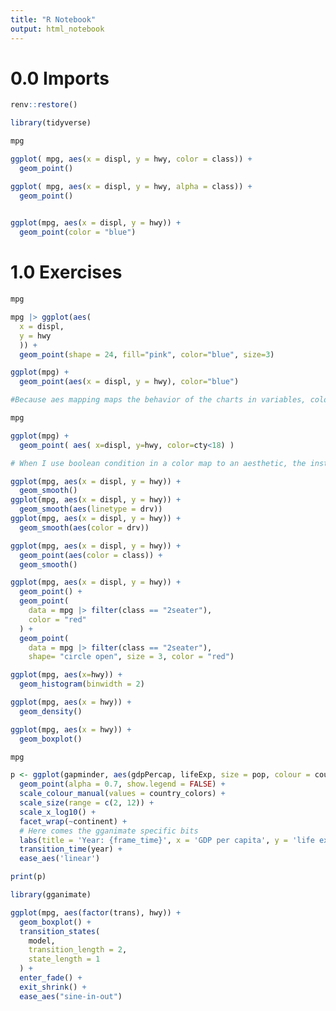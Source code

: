 ```yaml
---
title: "R Notebook"
output: html_notebook
---
```



# 0.0 Imports



```r
renv::restore()
```


```r
library(tidyverse)
```

```r
mpg
```

```r
ggplot( mpg, aes(x = displ, y = hwy, color = class)) + 
  geom_point()

ggplot( mpg, aes(x = displ, y = hwy, alpha = class)) +
  geom_point()
  
```

```r
ggplot(mpg, aes(x = displ, y = hwy)) +
  geom_point(color = "blue")

```

# 1.0 Exercises

```r
mpg
```


```r
mpg |> ggplot(aes(
  x = displ,
  y = hwy
  )) +
  geom_point(shape = 24, fill="pink", color="blue", size=3)
```

```r
ggplot(mpg) +
  geom_point(aes(x = displ, y = hwy), color="blue")

#Because aes mapping maps the behavior of the charts in variables, color argument inside aes gives for each variable a color, since it is a raw string, ever instance gets the same group called "blue".
```


```r
mpg
```


```r
ggplot(mpg) +
  geom_point( aes( x=displ, y=hwy, color=cty<18) )

# When I use boolean condition in a color map to an aesthetic, the instances which met the conditions get colored from those which didn't.
```

```r
ggplot(mpg, aes(x = displ, y = hwy)) +
  geom_smooth()
ggplot(mpg, aes(x = displ, y = hwy)) +
  geom_smooth(aes(linetype = drv))
ggplot(mpg, aes(x = displ, y = hwy)) +
  geom_smooth(aes(color = drv))
```
```r
ggplot(mpg, aes(x = displ, y = hwy)) + 
  geom_point(aes(color = class)) +
  geom_smooth()
```

```r
ggplot(mpg, aes(x = displ, y = hwy)) +
  geom_point() +
  geom_point(
    data = mpg |> filter(class == "2seater"),
    color = "red"
  ) +
  geom_point(
    data = mpg |> filter(class == "2seater"),
    shape= "circle open", size = 3, color = "red")
```


```r
ggplot(mpg, aes(x=hwy)) +
  geom_histogram(binwidth = 2)

ggplot(mpg, aes(x = hwy)) +
  geom_density()

ggplot(mpg, aes(x = hwy)) +
  geom_boxplot()
```

```r
mpg
```


```r


p <- ggplot(gapminder, aes(gdpPercap, lifeExp, size = pop, colour = country)) +
  geom_point(alpha = 0.7, show.legend = FALSE) +
  scale_colour_manual(values = country_colors) +
  scale_size(range = c(2, 12)) +
  scale_x_log10() +
  facet_wrap(~continent) +
  # Here comes the gganimate specific bits
  labs(title = 'Year: {frame_time}', x = 'GDP per capita', y = 'life expectancy') +
  transition_time(year) +
  ease_aes('linear')

print(p)
```


```r
library(gganimate)

ggplot(mpg, aes(factor(trans), hwy)) +
  geom_boxplot() +
  transition_states(
    model,
    transition_length = 2,
    state_length = 1
  ) +
  enter_fade() +
  exit_shrink() +
  ease_aes("sine-in-out")
```

